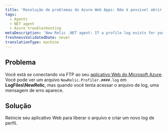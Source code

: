 ```yaml
---
title: 'Resolução de problemas do Azure Web Apps: Não é possível abrir o arquivo de log'
tags:
  - Agents
  - NET agent
  - Azure troubleshooting
metaDescription: 'New Relic .NET agent: If a profile log exists for your Azure Web App but you cannot view it, restart your web app.'
freshnessValidatedDate: never
translationType: machine
---
```


## Problema

Você está se conectando via FTP ao seu [aplicativo Web do Microsoft Azure](/docs/agents/net-agent/azure-installation/install-app-azure-web-apps). Você pode ver um arquivo `NewRelic.Profiler.####.log` em <DoNotTranslate>**LogFiles\\NewRelic**</DoNotTranslate>, mas quando você tenta acessar o arquivo de log, uma mensagem de erro aparece.

## Solução

Reinicie seu aplicativo Web para liberar o arquivo e criar um novo log de perfil.